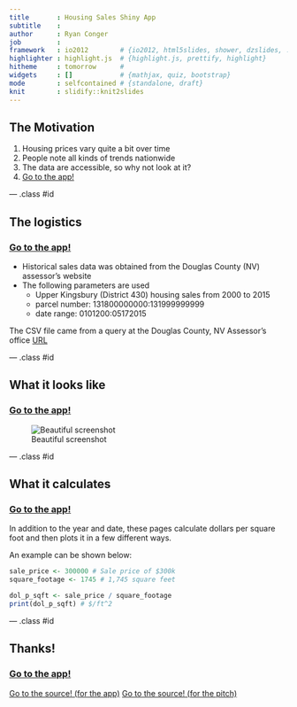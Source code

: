 ```yaml
---
title       : Housing Sales Shiny App
subtitle    : 
author      : Ryan Conger
job         : 
framework   : io2012        # {io2012, html5slides, shower, dzslides, ...}
highlighter : highlight.js  # {highlight.js, prettify, highlight}
hitheme     : tomorrow      # 
widgets     : []            # {mathjax, quiz, bootstrap}
mode        : selfcontained # {standalone, draft}
knit        : slidify::knit2slides
---
```


## The Motivation

1. Housing prices vary quite a bit over time
2. People note all kinds of trends nationwide
3. The data are accessible, so why not look at it?
3. [Go to the app!](https://raconger.shinyapps.io/housing-sales/)

--- .class #id 

## The logistics
### [Go to the app!](https://raconger.shinyapps.io/housing-sales/)

- Historical sales data was obtained from the Douglas County (NV) assessor's website
- The following parameters are used
  - Upper Kingsbury (District 430) housing sales from 2000 to 2015
  - parcel number: 131800000000:131999999999
  - date range: 0101200:05172015

The CSV file came from a query at the Douglas County, NV Assessor's office [URL](http://assessor-search.douglasnv.us:1401/cgi-bin/asw300)

--- .class #id 

## What it looks like
### [Go to the app!](https://raconger.shinyapps.io/housing-sales/)

![Beautiful screenshot](http://raconger.github.io/Housing-Sales-Shiny-App/media/app.png)

--- .class #id 

## What it calculates
### [Go to the app!](https://raconger.shinyapps.io/housing-sales/)

In addition to the year and date, these pages calculate dollars per square foot and then plots it in a few different ways.

An example can be shown below:
```r
sale_price <- 300000 # Sale price of $300k
square_footage <- 1745 # 1,745 square feet

dol_p_sqft <- sale_price / square_footage
print(dol_p_sqft) # $/ft^2
```

--- .class #id

## Thanks!
### [Go to the app!](https://raconger.shinyapps.io/housing-sales/)
[Go to the source! (for the app)](https://github.com/raconger/housing-sales)
[Go to the source! (for the pitch)](https://github.com/raconger/Housing-Sales-Shiny-App)


